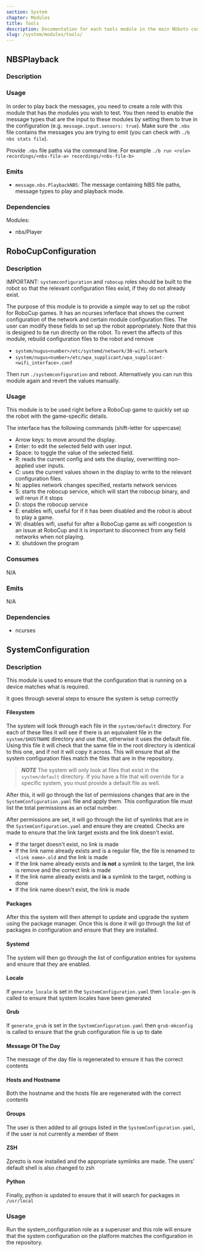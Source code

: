 ```yaml
---
section: System
chapter: Modules
title: Tools
description: Documentation for each tools module in the main NUbots codebase
slug: /system/modules/tools/
---
```


## NBSPlayback

### Description

### Usage

In order to play back the messages, you need to create a role with this module that has the modules you wish to test. You then need to enable the message types that are the input to these modules by setting them to true in the configuration (e.g. `message.input.sensors: true`). Make sure the `.nbs` file contains the messages you are trying to emit (you can check with `./b nbs stats file`).

Provide `.nbs` file paths via the command line. For example `./b run <role> recordings/<nbs-file-a> recordings/<nbs-file-b>`

### Emits

- `message.nbs.PlaybackNBS`: The message containing NBS file paths, message types to play and playback mode.

### Dependencies

Modules:

- nbs/Player

## RoboCupConfiguration

### Description

IMPORTANT: `systemconfiguration` and `robocup` roles should be built to the robot so that the relevant configuration files exist, if they do not already exist.

The purpose of this module is to provide a simple way to set up the robot for RoboCup games. It has an ncurses inferface that shows the current configuration of the network and certain module configuration files. The user can modify these fields to set up the robot appropriately. Note that this is designed to be run directly on the robot. To revert the affects of this module, rebuild configuration files to the robot and remove

- `system/nugus<number>/etc/systemd/network/30-wifi.network`
- `system/nugus<number>/etc/wpa_supplicant/wpa_supplicant-<wifi_interface>.conf`

Then run `./systemconfiguration` and reboot. Alternatively you can run this module again and revert the values manually.

### Usage

This module is to be used right before a RoboCup game to quickly set up the robot with the game-specific details.

The interface has the following commands (shift-letter for uppercase)

- Arrow keys: to move around the display.
- Enter: to edit the selected field with user input.
- Space: to toggle the value of the selected field.
- R: reads the current config and sets the display, overwritting non-applied user inputs.
- C: uses the current values shown in the display to write to the relevant configuration files.
- N: applies network changes specified, restarts network services
- S: starts the robocup service, which will start the robocup binary, and will rerun if it stops
- D: stops the robocup service
- E: enables wifi, useful for if it has been disabled and the robot is about to play a game.
- W: disables wifi, useful for after a RoboCup game as wifi congestion is an issue at RoboCup and it is important to disconnect from any field networks when not playing.
- X: shutdown the program

### Consumes

N/A

### Emits

N/A

### Dependencies

- ncurses

## SystemConfiguration

### Description

This module is used to ensure that the configuration that is running on a device matches what is required.

It goes through several steps to ensure the system is setup correctly

#### Filesystem

The system will look through each file in the `system/default` directory.
For each of these files it will see if there is an equivalent file in the `system/$HOSTNAME` directory and use that, otherwise it uses the default file.
Using this file it will check that the same file in the root directory is identical to this one, and if not it will copy it across.
This will ensure that all the system configuration files match the files that are in the repository.

> **_NOTE_**
> The system will only look at files that exist in the `system/default` directory.
> If you have a file that will override for a specific system, you must provide a default file as well.

After this, it will go through the list of permissions changes that are in the `SystemConfiguration.yaml` file and apply them.
This configuration file must list the total permissions as an octal number.

After permissions are set, it will go through the list of symlinks that are in the `SystemConfiguration.yaml` and ensure they are created.
Checks are made to ensure that the link target exists and the link doesn't exist.

- If the target doesn't exist, no link is made
- If the link name already exists and is a regular file, the file is renamed to `<link name>.old` and the link is made
- If the link name already exists and **is not** a symlink to the target, the link is remove and the correct link is made
- If the link name already exists and **is** a symlink to the target, nothing is done
- If the link name doesn't exist, the link is made

#### Packages

After this the system will then attempt to update and upgrade the system using the package manager.
Once this is done it will go through the list of packages in configuration and ensure that they are installed.

#### Systemd

The system will then go through the list of configuration entries for systems and ensure that they are enabled.

#### Locale

If `generate_locale` is set in the `SystemConfiguration.yaml` then `locale-gen` is called to ensure that system locales have been generated

#### Grub

If `generate_grub` is set in the `SystemConfiguration.yaml` then `grub-mkconfig` is called to ensure that the grub configuration file is up to date

#### Message Of The Day

The message of the day file is regenerated to ensure it has the correct contents

#### Hosts and Hostname

Both the hostname and the hosts file are regenerated with the correct contents

#### Groups

The user is then added to all groups listed in the `SystemConfiguration.yaml`, if the user is not currently a member of them

#### ZSH

Zprezto is now installed and the appropriate symlinks are made. The users' default shell is also changed to zsh

#### Python

Finally, python is updated to ensure that it will search for packages in `/usr/local`

### Usage

Run the system_configuration role as a superuser and this role will ensure that the system configuration on the platform matches the configuration in the repository.
